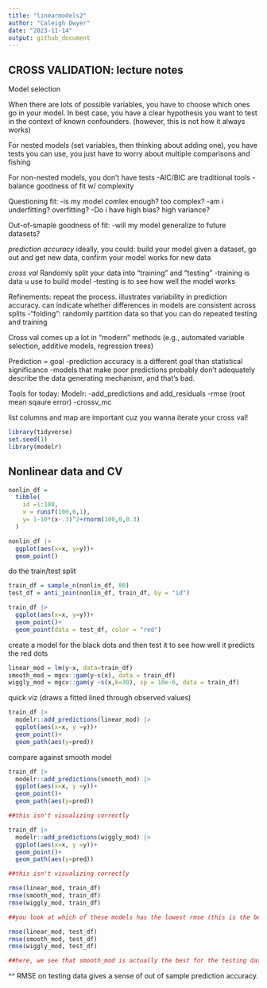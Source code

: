 ```yaml
---
title: "linearmodels2"
author: "Caleigh Dwyer"
date: "2023-11-14"
output: github_document
---
```


## CROSS VALIDATION: lecture notes

Model selection

When there are lots of possible variables, you have to choose which ones go in your model. In best case, you have a clear hypothesis you want to test in the context of known confounders. (however, this is not how it always works)

For nested models (set variables, then thinking about adding one), you have tests you can use, you just have to worry about multiple comparisons and fishing

For non-nested models, you don't have tests
-AIC/BIC are traditional tools
-balance goodness of fit w/ complexity

Questioning fit: 
-is my model comlex enough? too complex?
-am i underfitting? overfitting?
-Do i have high bias? high variance?

Out-of-smaple goodness of fit:
-will my model generalize to future datasets?

*prediction accuracy*
ideally, you could: build your model given a dataset, go out and get new data, confirm your model works for new data

*cross val*
Randomly split your data into "training" and "testing"
-training is data u use to build model
-testing is to see how well the model works

Refinements:
repeat the process. illustrates variability in prediction accuracy. can indicate whether differences in models are consistent across splits
-"folding": randomly partition data so that you can do repeated testing and training

Cross val comes up a lot in "modern" methods (e.g., automated variable selection, additive models, regression trees)

Prediction = goal
-prediction accuracy is a different goal than statistical significance
-models that make poor predictions probably don't adequately describe the data generating mechanism, and that's bad.

Tools for today:
Modelr:
-add_predictions and add_residuals
-rmse (root mean sqaure error)
-crossv_mc

list columns and map are important cuz you wanna iterate your cross val!

```r
library(tidyverse)
set.seed(1)
library(modelr)
```

## Nonlinear data and CV

```r
nonlin_df = 
  tibble(
    id =1:100,
    x = runif(100,0,1),
    y= 1-10*(x-.3)^2+rnorm(100,0,0.3)
  )

nonlin_df |> 
  ggplot(aes(x=x, y=y))+
  geom_point()
```


do the train/test split

```r
train_df = sample_n(nonlin_df, 80)
test_df = anti_join(nonlin_df, train_df, by = "id")
```


```r
train_df |> 
  ggplot(aes(x=x, y=y))+
  geom_point()+
  geom_point(data = test_df, color = "red")
```

create a model for the black dots and then test it to see how well it predicts the red dots

```r
linear_mod = lm(y~x, data=train_df)
smooth_mod = mgcv::gam(y~s(x), data = train_df)
wiggly_mod = mgcv::gam(y ~s(x,k=30), sp = 10e-6, data = train_df)
```

quick viz (draws a fitted lined through observed values)

```r
train_df |> 
  modelr::add_predictions(linear_mod) |> 
  ggplot(aes(x=x, y =y))+
  geom_point()+
  geom_path(aes(y=pred))
```

compare against smooth model
```r
train_df |> 
  modelr::add_predictions(smooth_mod) |> 
  ggplot(aes(x=x, y =y))+
  geom_point()+
  geom_path(aes(y=pred))

##this isn't visualizing correctly

```

```r
train_df |> 
  modelr::add_predictions(wiggly_mod) |> 
  ggplot(aes(x=x, y =y))+
  geom_point()+
  geom_path(aes(y=pred))

##this isn't visualizing correctly
```


```r
rmse(linear_mod, train_df)
rmse(smooth_mod, train_df)
rmse(wiggly_mod, train_df)

##you look at which of these models has the lowest rmse (this is the best fit to the data). HOWEVER you also have to think about how reproducible this is. This is a great fit for this data set, but how well is it going to fit when it comes to other datasets? This is when you use the test group.

rmse(linear_mod, test_df)
rmse(smooth_mod, test_df)
rmse(wiggly_mod, test_df)

##here, we see that smooth_mod is actually the best for the testing dataset, indicating that the wiggly_mod is only a good fit for the training dataset (not generalizable)

```

^^
RMSE on testing data gives a sense of out of sample prediction accuracy.

```r

```

